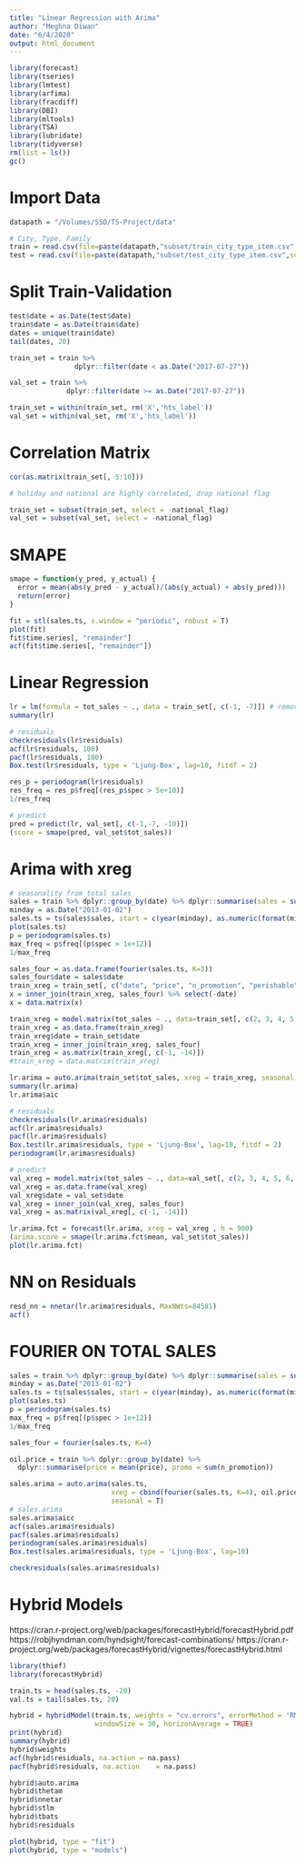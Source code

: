```yaml
---
title: "Linear Regression with Arima"
author: "Meghna Diwan"
date: "6/4/2020"
output: html_document
---
```


```r
library(forecast)
library(tseries)
library(lmtest)
library(arfima)
library(fracdiff)
library(DBI)
library(mltools)
library(TSA)
library(lubridate)
library(tidyverse)
rm(list = ls())
gc()
```

# Import Data
```r
datapath = "/Volumes/SSD/TS-Project/data"

# City, Type, Family
train = read.csv(file=paste(datapath,"subset/train_city_type_item.csv",sep="/"))
test = read.csv(file=paste(datapath,"subset/test_city_type_item.csv",sep="/"))
```

# Split Train-Validation
```r
test$date = as.Date(test$date)
train$date = as.Date(train$date)
dates = unique(train$date)
tail(dates, 20)

train_set = train %>%
                dplyr::filter(date < as.Date("2017-07-27"))

val_set = train %>%
              dplyr::filter(date >= as.Date("2017-07-27"))

train_set = within(train_set, rm('X','hts_label'))
val_set = within(val_set, rm('X','hts_label'))
```


# Correlation Matrix
```r
cor(as.matrix(train_set[, 5:10]))

# holiday and national are highly correlated, drop national flag
```

```r
train_set = subset(train_set, select = -national_flag)
val_set = subset(val_set, select = -national_flag)
```

# SMAPE
```r
smape = function(y_pred, y_actual) {
  error = mean(abs(y_pred - y_actual)/(abs(y_actual) + abs(y_pred)))
  return(error)
}
```

```r
fit = stl(sales.ts, s.window = "periodic", robust = T)
plot(fit)
fit$time.series[, "remainder"]
acf(fit$time.series[, "remainder"])
```


# Linear Regression
```r
lr = lm(formula = tot_sales ~ ., data = train_set[, c(-1, -7)]) # removed perishables
summary(lr)

# residuals
checkresiduals(lr$residuals)
acf(lr$residuals, 100)
pacf(lr$residuals, 100)
Box.test(lr$residuals, type = 'Ljung-Box', lag=10, fitdf = 2)

res_p = periodogram(lr$residuals)
res_freq = res_p$freq[(res_p$spec > 5e+10)]
1/res_freq

# predict
pred = predict(lr, val_set[, c(-1,-7, -10)])
(score = smape(pred, val_set$tot_sales))
```

# Arima with xreg
```r
# seasonality from total sales
sales = train %>% dplyr::group_by(date) %>% dplyr::summarise(sales = sum(tot_sales))
minday = as.Date("2013-01-02")
sales.ts = ts(sales$sales, start = c(year(minday), as.numeric(format(minday, "%j"))), freq = 365)
plot(sales.ts)
p = periodogram(sales.ts)
max_freq = p$freq[(p$spec > 1e+12)]
1/max_freq

sales_four = as.data.frame(fourier(sales.ts, K=3))
sales_four$date = sales$date
train_xreg = train_set[, c("date", "price", "n_promotion", "perishable")]
x = inner_join(train_xreg, sales_four) %>% select(-date)
x = data.matrix(x)

train_xreg = model.matrix(tot_sales ~ ., data=train_set[, c(2, 3, 4, 5, 6, 10)])
train_xreg = as.data.frame(train_xreg)
train_xreg$date = train_set$date
train_xreg = inner_join(train_xreg, sales_four)
train_xreg = as.matrix(train_xreg[, c(-1, -14)])
#train_xreg = data.matrix(train_xreg)

lr.arima = auto.arima(train_set$tot_sales, xreg = train_xreg, seasonal = T)
summary(lr.arima)
lr.arima$aic

# residuals
checkresiduals(lr.arima$residuals)
acf(lr.arima$residuals)
pacf(lr.arima$residuals)
Box.test(lr.arima$residuals, type = 'Ljung-Box', lag=10, fitdf = 2)
periodogram(lr.arima$residuals)

# predict
val_xreg = model.matrix(tot_sales ~ ., data=val_set[, c(2, 3, 4, 5, 6, 10)])
val_xreg = as.data.frame(val_xreg)
val_xreg$date = val_set$date
val_xreg = inner_join(val_xreg, sales_four)
val_xreg = as.matrix(val_xreg[, c(-1, -14)])

lr.arima.fct = forecast(lr.arima, xreg = val_xreg , h = 900)
(arima.score = smape(lr.arima.fct$mean, val_set$tot_sales))
plot(lr.arima.fct)

```

# NN on Residuals
```r
resd_nn = nnetar(lr.arima$residuals, MaxNWts=84581)
acf()
```


# FOURIER ON TOTAL SALES
```r
sales = train %>% dplyr::group_by(date) %>% dplyr::summarise(sales = sum(tot_sales))
minday = as.Date("2013-01-02")
sales.ts = ts(sales$sales, start = c(year(minday), as.numeric(format(minday, "%j"))), freq = 365)
plot(sales.ts)
p = periodogram(sales.ts)
max_freq = p$freq[(p$spec > 1e+12)]
1/max_freq

sales_four = fourier(sales.ts, K=4)

oil.price = train %>% dplyr::group_by(date) %>% 
  dplyr::summarise(price = mean(price), promo = sum(n_promotion))

sales.arima = auto.arima(sales.ts, 
                         xreg = cbind(fourier(sales.ts, K=4), oil.price$price, oil.price$promo), 
                         seasonal = T)
# sales.arima
sales.arima$aicc
acf(sales.arima$residuals)
pacf(sales.arima$residuals)
periodogram(sales.arima$residuals)
Box.test(sales.arima$residuals, type = 'Ljung-Box', lag=10)

checkresiduals(sales.arima$residuals) 
```


# Hybrid Models
https://cran.r-project.org/web/packages/forecastHybrid/forecastHybrid.pdf
https://robjhyndman.com/hyndsight/forecast-combinations/
https://cran.r-project.org/web/packages/forecastHybrid/vignettes/forecastHybrid.html
```r
library(thief)
library(forecastHybrid)

train.ts = head(sales.ts, -20)
val.ts = tail(sales.ts, 20)

hybrid = hybridModel(train.ts, weights = "cv.errors", errorMethod = 'RMSE',  
                     windowSize = 30, horizonAverage = TRUE)
print(hybrid) 
summary(hybrid)
hybrid$weights 
acf(hybrid$residuals, na.action	= na.pass)
pacf(hybrid$residuals, na.action	= na.pass)

hybrid$auto.arima
hybrid$thetam
hybrid$nnetar
hybrid$stlm
hybrid$tbats
hybrid$residuals

plot(hybrid, type = "fit")
plot(hybrid, type = "models")
```


